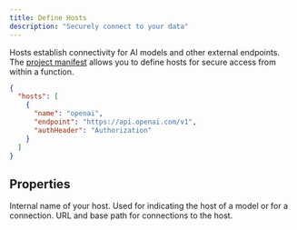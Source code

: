 ```yaml
---
title: Define Hosts
description: "Securely connect to your data"
---
```


Hosts establish connectivity for AI models and other external endpoints. The [project manifest](/manifest) allows you to define hosts for secure access from within a function.

```json hypermode.json
{
  "hosts": [
    {
      "name": "openai",
      "endpoint": "https://api.openai.com/v1",
      "authHeader": "Authorization"
    }
  ]
}
```

## Properties

<ResponseField name="name" type="string" required>
  Internal name of your host. Used for indicating the host of a model or for a
  connection.
</ResponseField>

<ResponseField name="endpoint" type="string" required>
  URL and base path for connections to the host.
</ResponseField>
